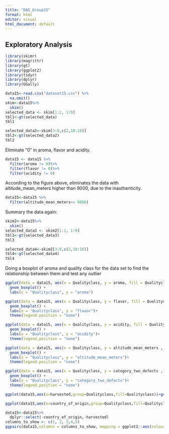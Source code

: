 ```yaml
---
title: "DAS_Group15"
format: html
editor: visual
html_document: default
---
```


## Exploratory Analysis

```r
library(skimr)
library(magrittr)
library(gt)
library(ggplot2)
library(tidyr)
library(dplyr)
library(GGally)
```

```r
data15<-read.csv("dataset15.csv") %>%
  na.omit()
skim<-data15%>%
  skim()
selected_data <- skim[1:2, 1:9]
tbl1<-gt(selected_data)
tbl1
```

```r
selected_data2<-skim[3:8,c(2,10:16)]
tbl2<-gt(selected_data2)
tbl2
```

Eliminate "0" in aroma, flavor and acidity.

```r
data15 <- data15 %>% 
  filter(aroma != 0)%>%
  filter(flavor != 0)%>%
  filter(acidity != 0)

```

According to the figure above, eliminates the data with altitude_mean_meters higher than 9000, due to the inauthenticity.

```r
data15<-data15 %>%
  filter(altitude_mean_meters<= 9000)
```

Summary the data again:

```r
skim2<-data15%>%
  skim()
selected_data3 <- skim2[1:2, 1:9]
tbl3<-gt(selected_data3)
tbl3
```

```r
selected_data4<-skim2[3:8,c(2,10:16)]
tbl4<-gt(selected_data4)
tbl4
```

Doing a boxplot of aroma and quality class for the data set to find the relationship between them and test any outlier

```r
ggplot(data = data15, aes(x = Qualityclass, y = aroma, fill = Qualityclass)) +
  geom_boxplot() +
  labs(x = "Qualityclass", y = "aroma")
```

```r

ggplot(data = data15, aes(x = Qualityclass, y = flavor, fill = Qualityclass)) +
  geom_boxplot() +
  labs(x = "Qualityclass", y = "flavor")+ 
  theme(legend.position = "none")
```

```r
ggplot(data = data15, aes(x = Qualityclass, y = acidity, fill = Qualityclass)) +
  geom_boxplot() +
  labs(x = "Qualityclass", y = "acidity")+ 
  theme(legend.position = "none")

```

```r
ggplot(data = data15, aes(x = Qualityclass, y = altitude_mean_meters , fill = Qualityclass)) +
  geom_boxplot() +
  labs(x = "Qualityclass", y = "altitude_mean_meters")+ 
  theme(legend.position = "none")
```

```r
ggplot(data = data15, aes(x = Qualityclass, y = category_two_defects , fill = Qualityclass)) +
  geom_boxplot() +
  labs(x = "Qualityclass", y = "category_two_defects")+ 
  theme(legend.position = "none")
```

```r
ggplot(data15,aes(x=harvested,group=Qualityclass,fill=Qualityclass))+geom_bar()
```

```r
ggplot(data15,aes(x=country_of_origin,group=Qualityclass,fill=Qualityclass))+geom_bar()
```
```r
data15<-data15%>%
  dplyr::select(-country_of_origin,-harvested)
columns_to_show <- c(1, 2, 3,4,5)
ggpairs(data15,columns = columns_to_show, mapping = ggplot2::aes(colour = Qualityclass))
```
